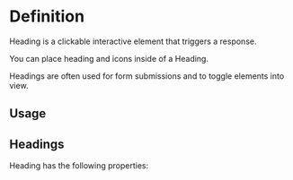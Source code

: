 

<Meta of={HeadingStories} />

# Definition

Heading is a clickable interactive element that triggers a response.

You can place heading and icons inside of a Heading.

Headings are often used for form submissions and to toggle elements into view.

## Usage


## Headings

Heading has the following properties:

<Canvas of={HeadingStories.Basic} />

<Controls />